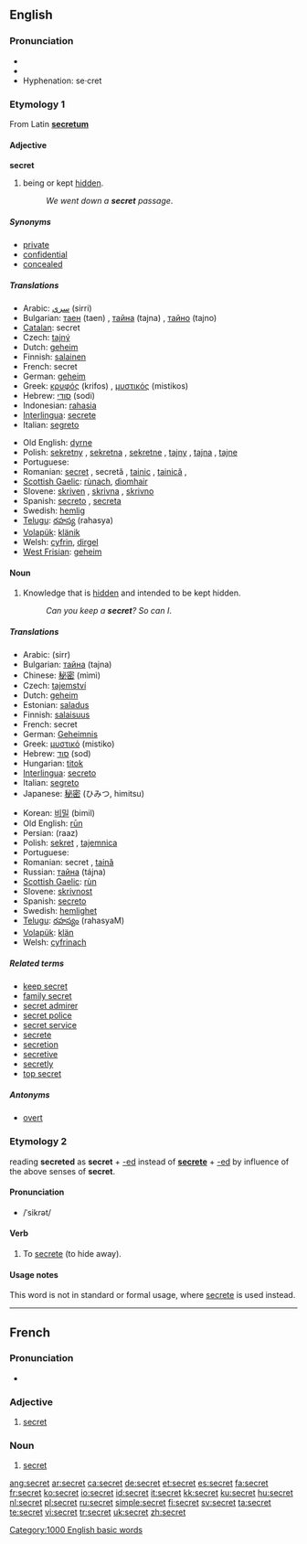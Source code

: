 ==English==

{{rank|March|whatever|reach|670|secret|showed|ancient|parts}}

===Pronunciation===
* {{IPA|/ˈsiːkɹət/}}
* {{audio|en-us-secret.ogg|Audio (US)}}
* Hyphenation: se·cret

===Etymology 1===
From Latin '''[[secretum]]'''

====Adjective====
'''secret'''

# being or kept [[hidden]].
#: ''We went down a '''secret''' passage''.

=====Synonyms=====
* [[private]]
* [[confidential]]
* [[concealed]]

=====Translations=====
{{trans-top|being or kept hidden.}}
* Arabic: [[سري]] (sirri)
* Bulgarian: [[таен]] (taen) {{m}}, [[тайна]] (tajna) {{f}}, [[тайно]] (tajno) {{n}}
* [[Catalan]]: secret {{m}}
* Czech: [[tajný]] {{m}}
* Dutch: [[geheim]]
* Finnish: [[salainen]]
* French: secret {{m}}
* German: [[geheim]]
* Greek: [[κρυφός]] (krifos) {{m}}, [[μυστικός]] (mistikos) {{m}}
* Hebrew: [[סודי]] (sodi)
* Indonesian: [[rahasia]]
* [[Interlingua]]: [[secrete]]
* Italian: [[segreto]]
{{trans-mid}}
* Old English: [[dyrne]]
* Polish: [[sekretny]] {{m}}, [[sekretna]] {{m}}, [[sekretne]] {{f}}, [[tajny]] {{m}}, [[tajna]] {{f}}, [[tajne]] {{n}}
* Portuguese: {{t|pt|secreto|m}}
* Romanian: [[secret]] {{m}}, secretă {{f}}, [[tainic]] {{m}}, [[tainică]] {{f}},
* [[Scottish Gaelic]]: [[rùnach]], [[dìomhair]]
* Slovene: [[skriven]] {{m}}, [[skrivna]] {{f}}, [[skrivno]] {{n}}
* Spanish: [[secreto]] {{m}}, [[secreta]] {{f}}
* Swedish: [[hemlig]]
* [[Telugu]]: [[రహస్య]] (rahasya)
* [[Volapük]]: [[klänik]]
* Welsh: [[cyfrin]], [[dirgel]]
* [[West Frisian]]: [[geheim]]
{{trans-bottom}}

====Noun====
{{en-noun}}

# Knowledge that is [[hidden]] and intended to be kept hidden.
#: ''Can you keep a '''secret'''? So can I''.

=====Translations=====
{{trans-top|knowledge that is hidden}}
* Arabic: {{Arab|[[سر]]}} (sirr) {{m}}
* Bulgarian: [[тайна]] (tajna) {{f}}
* Chinese: [[秘密]] (mìmì)
* Czech: [[tajemství]] {{n}}
* Dutch: [[geheim]] {{n}}
* Estonian: [[saladus]]
* Finnish: [[salaisuus]]
* French: secret {{m}}
* German: [[Geheimnis]] {{n}}
* Greek: [[μυστικό]] (mistiko) {{n}}
* Hebrew: [[סוד]] (sod) {{m}}
* Hungarian: [[titok]]
* [[Interlingua]]: [[secreto]]
* Italian: [[segreto]] {{m}}
* Japanese: [[秘密]] (ひみつ, himitsu)
{{trans-mid}}
* Korean: [[비밀]] (bimil)
* Old English: [[run|rūn]] {{f}}
* Persian: {{Arab|[[راز]]}} (raaz) {{m}}
* Polish: [[sekret]] {{m}}, [[tajemnica]] {{f}}
* Portuguese: {{t|pt|segredo|m}}
* Romanian: secret {{n}}, [[taină]] {{f}}
* Russian: [[тайна]] (tájna) {{f}}
* [[Scottish Gaelic]]: [[rùn]] {{m}}
* Slovene: [[skrivnost]] {{f}}
* Spanish: [[secreto]] {{m}}
* Swedish: [[hemlighet]] {{c}}
* [[Telugu]]: [[రహస్యం]] (rahasyaM)
* [[Volapük]]: [[klän]]
* Welsh: [[cyfrinach]]
{{trans-bottom}}

=====Related terms=====
* [[keep secret]]
* [[family secret]]
* [[secret admirer]]
* [[secret police]]
* [[secret service]]
* [[secrete]]
* [[secretion]]
* [[secretive]]
* [[secretly]]
* [[top secret]]

=====Antonyms=====
* [[overt]]

===Etymology 2===
{{back-form}} reading '''secreted''' as '''secret''' + [[-ed]] instead of '''[[secrete]]''' + [[-ed]] by influence of the above senses of '''secret'''.

====Pronunciation====
* /ˈsikrət/

====Verb====
{{en-verb}}

# To [[secrete]] (to hide away).

====Usage notes====
This word is not in standard or formal usage, where [[secrete]] is used instead.

[[Category:1000 English basic words]]

----

==French==

===Pronunciation===
* {{audio|Fr-secret.ogg|audio}}

===Adjective===
{{fr-adj|f=secrète}}

# [[#Adjective|secret]]

===Noun===
{{fr-noun|m}}

# [[#Noun|secret]]

[[ang:secret]]
[[ar:secret]]
[[ca:secret]]
[[de:secret]]
[[et:secret]]
[[es:secret]]
[[fa:secret]]
[[fr:secret]]
[[ko:secret]]
[[io:secret]]
[[id:secret]]
[[it:secret]]
[[kk:secret]]
[[ku:secret]]
[[hu:secret]]
[[nl:secret]]
[[pl:secret]]
[[ru:secret]]
[[simple:secret]]
[[fi:secret]]
[[sv:secret]]
[[ta:secret]]
[[te:secret]]
[[vi:secret]]
[[tr:secret]]
[[uk:secret]]
[[zh:secret]]